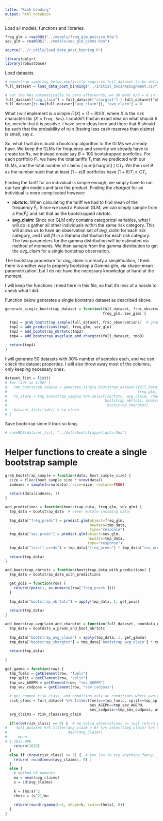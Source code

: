 ```yaml
---
title: "Risk Loading"
output: html_notebook
---
```


Load all models, functions and libraries.
```r
freq_glm = readRDS("../models/freq_glm_poisson.Rda")
sev_glm = readRDS("../models/sev_glm_gamma.Rda")

source("../r_utils/load_data_post_binning.R")

library(dplyr)
library(robustbase)
```

Load datasets.
```r
# bootstrap sampling below explicitly requires full_dataset to be defined
full_dataset = load_data_post_binning("../initial_docs/Assignment.csv")

# set the NAs automatically to zero afterwards, we do want 0/0 = 0 in this case
full_dataset["avg_claim"] = full_dataset["chargtot"] / full_dataset["nbrtotc"]
full_dataset[is.na(full_dataset["avg_claim"]), "avg_claim"] = 0
```

What I will implement is a simple $\Pi(X) = (1+\theta)\mathbb{E}X$, where $X$ is the risk characteristic ($X= \texttt{Freq}\cdot\texttt{Sev}$). I couldn't find an exact idea on what should $\theta$ be, merely that it is positive. I have seen ideas here and there that $\theta$ should be such that the probability of ruin (having less cash reserves than claims) is small, say $\varepsilon$.

So, what I will do is build a bootstrap algorithm to the GLMs we already have. We keep the GLMs for frequency and severity we already have to create tariffs, we instead create say $B=100$ bootstrapped portfolios. For each portfolio $P_i$, we have the total tariffs $T_i$ that we predicted with our GLMs, and the total number of claims ( sum(chargtot) ) $CT_i$. We then set $\theta$ as the number such that at least $(1-\varepsilon)B$ portfolios have $(1+\theta)T_i \geq CT_i$.

Finding the tariff for an individual is simple enough, we simply have to run our two glm models and take the product. Finding the *chargtot* for an individual is more complicated however:

* **nbrtotc**: When calculating the tariff we had to find mean of the frequency $\hat{F}_i$. Since we used a Poisson GLM, we can simply sample from a $Poi(\hat{F}_i)$ and set that as the bootstrapped *nbrtotc*.
* **avg_claim**: Since our GLM only contains categorical variables, what I will do is gather all other individuals within the same risk category. This will allows us to have an observation set of *avg_claim* for each risk category, and I will *fit* in a Gamma distribution for each risk category. The two parameters for the gamma distribution will be estimated via method of moments. We then sample from the gamma distribution to get the *avg_claim* for a single bootstrap observation.

The bootstrap procedure for *avg_claim* is already a simplification, I think there is another way to properly bootstrap a Gamma glm, via shape-mean parametrization, but I do not have the necessary knowledge at hand at the moment.

I will keep the functions I need here in this file, so that it's less of a hassle to check what I did.


Function below generates a single bootstrap dataset as described above.
```r
generate_single_bootstrap_dataset = function(full_dataset, frac_observations,
                                             freq_glm, sev_glm) {

  tmp1 = grab_bootstrap_sample(full_dataset, frac_observations)  # grab observations first
  tmp2 = add_predictions(tmp1, freq_glm, sev_glm)
  tmp3 = add_bootstrap_nbrtotc(tmp2)
  tmp4 = add_bootstrap_avgclaim_and_chargtot(full_dataset, tmp3)
  
  return(tmp4)
}

```


I will generate 50 datasets with 30% number of samples each, and we can check the dataset properties. I will also throw away most of the columns, only keeping necessary ones.
```r
dataset_list = list()
# for (idx in 1:50) {
#   tmp_bootstrap_sample = generate_single_bootstrap_dataset(full_dataset, 0.3,
#                                                            freq_glm, sev_glm)
#   to_store = tmp_bootstrap_sample %>% select(nbrtotc, avg_claim, chargtot,
#                                             bootstrap_nbrtotc, bootstrap_avg_claim,
#                                              bootstrap_chargtot)
#   dataset_list[[idx]] = to_store
# }
```

Save bootstrap since it took so long.
```r
# saveRDS(dataset_list, "../data/bootstrapped_data.Rda")
```











# Helper functions to create a single bootstrap sample

```r
grab_bootstrap_sample = function(data, boot_sample_size) {
  size = floor(boot_sample_size * nrow(data))
  indexes = sample(nrow(data), size=size, replace=TRUE)
  
  return(data[indexes, ])
}
```

```r
add_predictions = function(bootstrap_data, freq_glm, sev_glm) {
  tmp_data = bootstrap_data  # never mutate incoming data!
  
  tmp_data["freq_preds"] = predict.glm(object=freq_glm,
                                       newdata=tmp_data,
                                       type="response")
  tmp_data["sev_preds"] = predict.glm(object=sev_glm,
                                      newdata=tmp_data,
                                      type="response")
  tmp_data["tariff_preds"] = tmp_data["freq_preds"] * tmp_data["sev_preds"]
  
  return(tmp_data)
}
```

```r
add_bootstrap_nbrtotc = function(bootstrap_data_with_predictions) {
  tmp_data = bootstrap_data_with_predictions

  get_pois = function(row) {
    return(rpois(1, as.numeric(row['freq_preds'])))
  }
  
  tmp_data["bootstrap_nbrtotc"] = apply(tmp_data, 1, get_pois)
  
  return(tmp_data)
}
```

```r
add_bootstrap_avgclaim_and_chargtot = function(full_dataset, bootdata_w_preds_and_boot_nbrtotc) {
  tmp_data = bootdata_w_preds_and_boot_nbrtotc
  
  tmp_data["bootstrap_avg_claim"] = apply(tmp_data, 1, get_gamma)
  tmp_data["bootstrap_chargtot"] = tmp_data["bootstrap_avg_claim"] * tmp_data["bootstrap_nbrtotc"]
  
  return(tmp_data) 
  
}

get_gamma = function(row) {
  tmp_fuelc = getElement(row, "fuelc")
  tmp_split = getElement(row, "split")
  tmp_sev_AGEPH = getElement(row, "sev_AGEPH")
  tmp_sev_codposs = getElement(row, "sev_codposs")
  
  # get common risk class, and condition only on conditions where avg_claim is larger than 0
  risk_class = full_dataset %>% filter(fuelc==tmp_fuelc, split==tmp_split,
                                       sev_AGEPH==tmp_sev_AGEPH,
                                       sev_codposs==tmp_sev_codposs, avg_claim > 0)
  avg_claims = risk_class$avg_claim
  
  if(nrow(risk_class) == 0) {  # no valid observations => just return global mean
#    full_dataset %>% filter(avg_claim > 0) %>% select(avg_claim) %>% summarize(mean = 
#                            mean(avg_claim))
#     mean
# 1 1627.996
    return(1628)
  }
  else if (nrow(risk_class) <= 3) {  # too low to try anything fancy, just return the mean
    return( round(mean(avg_claims), 0) ) 
  } 
  else {
    # method of moments
    mu = mean(avg_claims)
    s = sd(avg_claims)
    
    k = (mu/s)^2
    theta = (s^2)/mu
    
    return(round(rgamma(n=1, shape=k, scale=theta), 0))
  }
}

```





























































